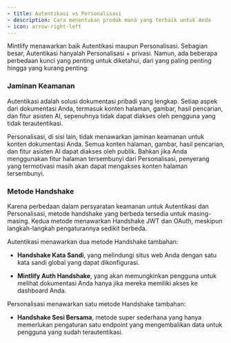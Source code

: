 ```yaml
---
- title: Autentikasi vs Personalisasi
- description: Cara menentukan produk mana yang terbaik untuk Anda
- icon: arrow-right-left
---
```


Mintlify menawarkan baik Autentikasi maupun Personalisasi. Sebagian besar, Autentikasi hanyalah Personalisasi + privasi. Namun, ada beberapa perbedaan kunci yang penting untuk diketahui, dari yang paling penting hingga yang kurang penting:

### Jaminan Keamanan

Autentikasi adalah solusi dokumentasi pribadi yang lengkap. Setiap aspek dari dokumentasi Anda, termasuk konten halaman, gambar, hasil pencarian, dan fitur asisten AI, sepenuhnya tidak dapat diakses oleh pengguna yang tidak terautentikasi.

Personalisasi, di sisi lain, tidak menawarkan jaminan keamanan untuk konten dokumentasi Anda. Semua konten halaman, gambar, hasil pencarian, dan fitur asisten AI dapat diakses oleh publik. Bahkan jika Anda menggunakan fitur halaman tersembunyi dari Personalisasi, penyerang yang termotivasi masih akan dapat mengakses konten halaman tersembunyi.

### Metode Handshake

Karena perbedaan dalam persyaratan keamanan untuk Autentikasi dan Personalisasi, metode handshake yang berbeda tersedia untuk masing-masing. Kedua metode menawarkan Handshake JWT dan OAuth, meskipun langkah-langkah pengaturannya sedikit berbeda.

Autentikasi menawarkan dua metode Handshake tambahan:

* **Handshake Kata Sandi**, yang melindungi situs web Anda dengan satu kata sandi global yang dapat dikonfigurasi.

* **Mintlify Auth Handshake**, yang akan memungkinkan pengguna untuk melihat dokumentasi Anda hanya jika mereka memiliki akses ke dashboard Anda.

Personalisasi menawarkan satu metode Handshake tambahan:

* **Handshake Sesi Bersama**, metode super sederhana yang hanya memerlukan pengaturan satu endpoint yang mengembalikan data untuk pengguna yang sudah terautentikasi.
